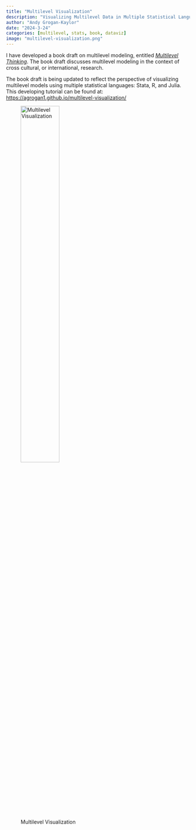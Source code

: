 ```yaml
---
title: "Multilevel Visualization"
description: "Visualizing Multilevel Data in Multiple Statistical Languages."
author: "Andy Grogan-Kaylor"
date: "2024-3-24"
categories: [multilevel, stats, book, dataviz]
image: "multilevel-visualization.png"
---
```


I have developed a book draft on multilevel modeling, entitled [*Multilevel Thinking*](https://agrogan1.github.io/multilevel-thinking/). The book draft discusses multilevel modeling in the context of cross cultural, or international, research. 

The book draft is being updated to reflect the perspective of visualizing multilevel models using multiple statistical languages: Stata, R, and Julia. This developing tutorial can be found at: [https://agrogan1.github.io/multilevel-visualization/](https://agrogan1.github.io/multilevel-visualization/)

![Multilevel Visualization](multilevel-visualization.png){width=50%}




